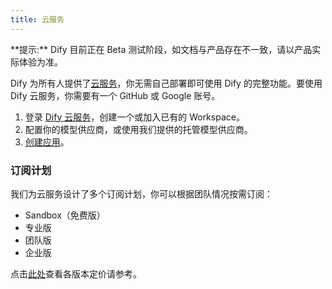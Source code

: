 ```yaml
---
title: 云服务
---
```


<Info>
**提示:** Dify 目前正在 Beta 测试阶段，如文档与产品存在不一致，请以产品实际体验为准。
</Info>

Dify 为所有人提供了[云服务](http://cloud.dify.ai)，你无需自己部署即可使用 Dify 的完整功能。要使用 Dify 云服务，你需要有一个 GitHub 或 Google 账号。

1. 登录 [Dify 云服务](https://cloud.dify.ai)，创建一个或加入已有的 Workspace。
2. 配置你的模型供应商，或使用我们提供的托管模型供应商。
3. [创建应用](/en/../guides/application-orchestrate/creating-an-application)。

### 订阅计划

我们为云服务设计了多个订阅计划，你可以根据团队情况按需订阅：

* Sandbox（免费版）
* 专业版
* 团队版
* 企业版

点击[此处](https://dify.ai/pricing)查看各版本定价请参考。
